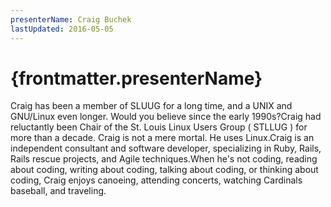 ```yaml
---
presenterName: Craig Buchek
lastUpdated: 2016-05-05
---
```


# {frontmatter.presenterName}
Craig has been a member
of SLUUG for a long time, and a UNIX and GNU/Linux even longer.
Would you believe since the early 1990s?Craig had reluctantly
been Chair of the St. Louis Linux Users Group ( STLLUG ) for more than a decade.
Craig is not a mere mortal. He uses Linux.Craig is an independent
consultant and software developer, specializing in Ruby, Rails,
Rails rescue projects, and Agile techniques.When he's not coding,
reading about coding, writing about coding, talking about coding,
or thinking about coding, Craig enjoys canoeing, attending
concerts, watching Cardinals baseball, and traveling.